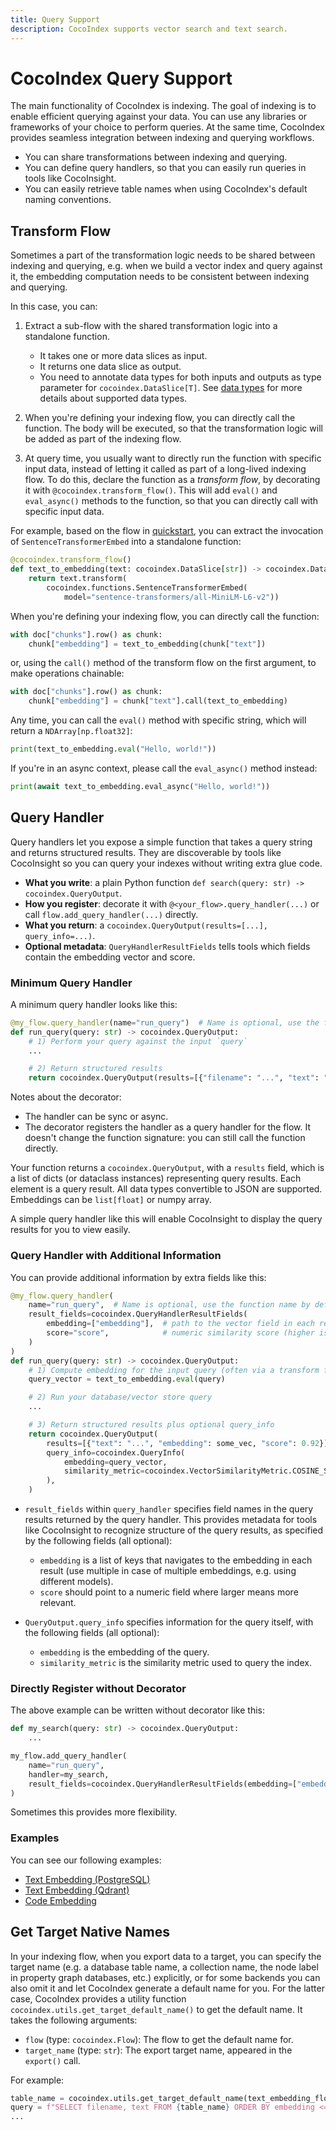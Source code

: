 ---
title: Query Support
description: CocoIndex supports vector search and text search.
---


# CocoIndex Query Support

The main functionality of CocoIndex is indexing.
The goal of indexing is to enable efficient querying against your data.
You can use any libraries or frameworks of your choice to perform queries.
At the same time, CocoIndex provides seamless integration between indexing and querying workflows.

*   You can share transformations between indexing and querying.
*   You can define query handlers, so that you can easily run queries in tools like CocoInsight.
*   You can easily retrieve table names when using CocoIndex's default naming conventions.

## Transform Flow

Sometimes a part of the transformation logic needs to be shared between indexing and querying,
e.g. when we build a vector index and query against it, the embedding computation needs to be consistent between indexing and querying.

In this case, you can:

1.  Extract a sub-flow with the shared transformation logic into a standalone function.
    *   It takes one or more data slices as input.
    *   It returns one data slice as output.
    *   You need to annotate data types for both inputs and outputs as type parameter for `cocoindex.DataSlice[T]`. See [data types](./core/data_types.mdx) for more details about supported data types.

2.  When you're defining your indexing flow, you can directly call the function.
    The body will be executed, so that the transformation logic will be added as part of the indexing flow.

3.  At query time, you usually want to directly run the function with specific input data, instead of letting it called as part of a long-lived indexing flow.
    To do this, declare the function as a *transform flow*, by decorating it with `@cocoindex.transform_flow()`.
    This will add `eval()` and `eval_async()` methods to the function, so that you can directly call with specific input data.


<Tabs>
<TabItem value="python" label="Python">

For example, based on the flow in [quickstart](getting_started/quickstart), you can extract the invocation of `SentenceTransformerEmbed` into a standalone function:

```python
@cocoindex.transform_flow()
def text_to_embedding(text: cocoindex.DataSlice[str]) -> cocoindex.DataSlice[NDArray[np.float32]]:
    return text.transform(
        cocoindex.functions.SentenceTransformerEmbed(
            model="sentence-transformers/all-MiniLM-L6-v2"))
```

When you're defining your indexing flow, you can directly call the function:

```python
with doc["chunks"].row() as chunk:
    chunk["embedding"] = text_to_embedding(chunk["text"])
```

or, using the `call()` method of the transform flow on the first argument, to make operations chainable:

```python
with doc["chunks"].row() as chunk:
    chunk["embedding"] = chunk["text"].call(text_to_embedding)
```

Any time, you can call the `eval()` method with specific string, which will return a `NDArray[np.float32]`:

```python
print(text_to_embedding.eval("Hello, world!"))
```

If you're in an async context, please call the `eval_async()` method instead:

```python
print(await text_to_embedding.eval_async("Hello, world!"))
```

</TabItem>
</Tabs>

## Query Handler

Query handlers let you expose a simple function that takes a query string and returns structured results. They are discoverable by tools like CocoInsight so you can query your indexes without writing extra glue code.

- **What you write**: a plain Python function `def search(query: str) -> cocoindex.QueryOutput`.
- **How you register**: decorate it with `@<your_flow>.query_handler(...)` or call `flow.add_query_handler(...)` directly.
- **What you return**: a `cocoindex.QueryOutput(results=[...], query_info=...)`.
- **Optional metadata**: `QueryHandlerResultFields` tells tools which fields contain the embedding vector and score.

### Minimum Query Handler

A minimum query handler looks like this:

<Tabs>
<TabItem value="python" label="Python">

```python
@my_flow.query_handler(name="run_query")  # Name is optional, use the function name by default
def run_query(query: str) -> cocoindex.QueryOutput:
    # 1) Perform your query against the input `query`
    ...

    # 2) Return structured results
    return cocoindex.QueryOutput(results=[{"filename": "...", "text": "..."}])
```

</TabItem>
</Tabs>

Notes about the decorator:

- The handler can be sync or async.
- The decorator registers the handler as a query handler for the flow. It doesn't change the function signature: you can still call the function directly.

Your function returns a `cocoindex.QueryOutput`, with a `results` field, which is a list of dicts (or dataclass instances) representing query results.
Each element is a query result. All data types convertible to JSON are supported. Embeddings can be `list[float]` or numpy array.

A simple query handler like this will enable CocoInsight to display the query results for you to view easily.

### Query Handler with Additional Information

You can provide additional information by extra fields like this:

<Tabs>
<TabItem value="python" label="Python">

```python
@my_flow.query_handler(
    name="run_query",  # Name is optional, use the function name by default
    result_fields=cocoindex.QueryHandlerResultFields(
        embedding=["embedding"],  # path to the vector field in each result
        score="score",            # numeric similarity score (higher is better)
    )
)
def run_query(query: str) -> cocoindex.QueryOutput:
    # 1) Compute embedding for the input query (often via a transform flow)
    query_vector = text_to_embedding.eval(query)

    # 2) Run your database/vector store query
    ...

    # 3) Return structured results plus optional query_info
    return cocoindex.QueryOutput(
        results=[{"text": "...", "embedding": some_vec, "score": 0.92}],
        query_info=cocoindex.QueryInfo(
            embedding=query_vector,
            similarity_metric=cocoindex.VectorSimilarityMetric.COSINE_SIMILARITY,
        ),
    )
```

</TabItem>
</Tabs>

- `result_fields` within `query_handler` specifies field names in the query results returned by the query handler. This provides metadata for tools like CocoInsight to recognize structure of the query results, as specified by the following fields (all optional):
    - `embedding` is a list of keys that navigates to the embedding in each result (use multiple in case of multiple embeddings, e.g. using different models).
    - `score` should point to a numeric field where larger means more relevant.

- `QueryOutput.query_info` specifies information for the query itself, with the following fields (all optional):
    - `embedding` is the embedding of the query.
    - `similarity_metric` is the similarity metric used to query the index.


### Directly Register without Decorator

The above example can be written without decorator like this:

```python
def my_search(query: str) -> cocoindex.QueryOutput:
    ...

my_flow.add_query_handler(
    name="run_query",
    handler=my_search,
    result_fields=cocoindex.QueryHandlerResultFields(embedding=["embedding"], score="score"),
)
```

Sometimes this provides more flexibility.

### Examples

You can see our following examples:

- [Text Embedding (PostgreSQL)](https://github.com/cocoindex-io/cocoindex/blob/main/examples/text_embedding/main.py)
- [Text Embedding (Qdrant)](https://github.com/cocoindex-io/cocoindex/blob/main/examples/text_embedding_qdrant/main.py)
- [Code Embedding](https://github.com/cocoindex-io/cocoindex/blob/main/examples/code_embedding/main.py)


## Get Target Native Names

In your indexing flow, when you export data to a target, you can specify the target name (e.g. a database table name, a collection name, the node label in property graph databases, etc.) explicitly,
or for some backends you can also omit it and let CocoIndex generate a default name for you.
For the latter case, CocoIndex provides a utility function `cocoindex.utils.get_target_default_name()` to get the default name.
It takes the following arguments:

*   `flow` (type: `cocoindex.Flow`): The flow to get the default name for.
*   `target_name` (type: `str`): The export target name, appeared in the `export()` call.

For example:

<Tabs>
<TabItem value="python" label="Python">

```python
table_name = cocoindex.utils.get_target_default_name(text_embedding_flow, "doc_embeddings")
query = f"SELECT filename, text FROM {table_name} ORDER BY embedding <=> %s DESC LIMIT 5"
...
```

</TabItem>
</Tabs>

